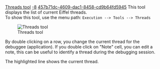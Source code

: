 [[Property:title|Threads tool]]
[[Property:weight|-8]]
[[Property:uuid|457b71dc-4609-dac1-8458-cd9b64fd5945]]
This tool displays the list of current Eiffel threads. <br/>
To show this tool, use the menu path: 
<code lang=text>
Execution --> Tools --> Threads </code>


[[Image:threads-tool|Threads tool]]  


By double clicking on a row, you change the current thread for the debuggee (application). If you double click on "Note" cell, you can edit a note, this can be useful to identify a thread during the debugging session.


The highlighted line shows the current thread. 





